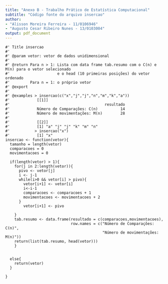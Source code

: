 ```yaml
---
title: "Anexo B - Trabalho Prático de Estatística Computacional"
subtitle: "Código fonte do arquivo insercao"
author: 
- "Alisson Moreira Ferreira - 11/0106946"
- "Augusto Cesar Ribeiro Nunes - 13/0103004"
output: pdf_document
---
```


```
#' Title insercao
#'
#' @param vetor: vetor de dados unidimensional
#'
#' @return Para n > 1: Lista com data frame tab.resumo com o C(n) e M(n) para o vetor selecionado
#'                     e o head (10 primeiras posições) do vetor ordenado
#'         Para n = 1: o próprio vetor
#' @export
#'
#' @examples > insercao(c("x","j","j","n","m","k","a"))
#'            [[1]]
#'                                          resultado
#'            Número de Comparações: C(n)          14
#'            Número de movimentações: M(n)        28
#'
#'            [[2]]
#'            [1] "a" "j" "j" "k" "m" "n"
#'           > insercao("x")
#'            [1] "x"
insercao <- function(vetor){
  tamanho = length(vetor)
  comparacoes = 0 
  movimentacoes = 0 
  
  if(length(vetor) > 1){
    for(j in 2:length(vetor)){
      pivo <- vetor[j]
      i <- j-1
      while(i>0 && vetor[i] > pivo){
        vetor[i+1] <- vetor[i]
        i<-i-1
        comparacoes <- comparacoes + 1
        movimentacoes <- movimentacoes + 2
      }
        vetor[i+1] <- pivo
        
    }
    tab.resumo <- data.frame(resultado = c(comparacoes,movimentacoes),
                             row.names = c("Número de Comparações: C(n)", 
                                           "Número de movimentações: M(n)"))
    return(list(tab.resumo, head(vetor)))
    }
  

  else{
    return(vetor)
  }
  
}
```